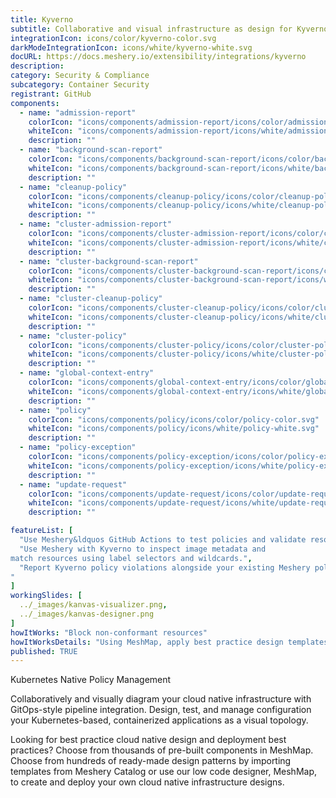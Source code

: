 ```yaml
---
title: Kyverno
subtitle: Collaborative and visual infrastructure as design for Kyverno
integrationIcon: icons/color/kyverno-color.svg
darkModeIntegrationIcon: icons/white/kyverno-white.svg
docURL: https://docs.meshery.io/extensibility/integrations/kyverno
description: 
category: Security & Compliance
subcategory: Container Security
registrant: GitHub
components:
  - name: "admission-report"
    colorIcon: "icons/components/admission-report/icons/color/admission-report-color.svg"
    whiteIcon: "icons/components/admission-report/icons/white/admission-report-white.svg"
    description: ""
  - name: "background-scan-report"
    colorIcon: "icons/components/background-scan-report/icons/color/background-scan-report-color.svg"
    whiteIcon: "icons/components/background-scan-report/icons/white/background-scan-report-white.svg"
    description: ""
  - name: "cleanup-policy"
    colorIcon: "icons/components/cleanup-policy/icons/color/cleanup-policy-color.svg"
    whiteIcon: "icons/components/cleanup-policy/icons/white/cleanup-policy-white.svg"
    description: ""
  - name: "cluster-admission-report"
    colorIcon: "icons/components/cluster-admission-report/icons/color/cluster-admission-report-color.svg"
    whiteIcon: "icons/components/cluster-admission-report/icons/white/cluster-admission-report-white.svg"
    description: ""
  - name: "cluster-background-scan-report"
    colorIcon: "icons/components/cluster-background-scan-report/icons/color/cluster-background-scan-report-color.svg"
    whiteIcon: "icons/components/cluster-background-scan-report/icons/white/cluster-background-scan-report-white.svg"
    description: ""
  - name: "cluster-cleanup-policy"
    colorIcon: "icons/components/cluster-cleanup-policy/icons/color/cluster-cleanup-policy-color.svg"
    whiteIcon: "icons/components/cluster-cleanup-policy/icons/white/cluster-cleanup-policy-white.svg"
    description: ""
  - name: "cluster-policy"
    colorIcon: "icons/components/cluster-policy/icons/color/cluster-policy-color.svg"
    whiteIcon: "icons/components/cluster-policy/icons/white/cluster-policy-white.svg"
    description: ""
  - name: "global-context-entry"
    colorIcon: "icons/components/global-context-entry/icons/color/global-context-entry-color.svg"
    whiteIcon: "icons/components/global-context-entry/icons/white/global-context-entry-white.svg"
    description: ""
  - name: "policy"
    colorIcon: "icons/components/policy/icons/color/policy-color.svg"
    whiteIcon: "icons/components/policy/icons/white/policy-white.svg"
    description: ""
  - name: "policy-exception"
    colorIcon: "icons/components/policy-exception/icons/color/policy-exception-color.svg"
    whiteIcon: "icons/components/policy-exception/icons/white/policy-exception-white.svg"
    description: ""
  - name: "update-request"
    colorIcon: "icons/components/update-request/icons/color/update-request-color.svg"
    whiteIcon: "icons/components/update-request/icons/white/update-request-white.svg"
    description: ""

featureList: [
  "Use Meshery&ldquos GitHub Actions to test policies and validate resources without need for the Kyverno CLI.",
  "Use Meshery with Kyverno to inspect image metadata and 
match resources using label selectors and wildcards.",
  "Report Kyverno policy violations alongside your existing Meshery policy reports.
"
]
workingSlides: [
  ../_images/kanvas-visualizer.png,
  ../_images/kanvas-designer.png
]
howItWorks: "Block non-conformant resources"
howItWorksDetails: "Using MeshMap, apply best practice design templates for admission control over non-conformant resources."
published: TRUE
---
```

<p>
Kubernetes Native Policy Management
</p>
<p>
    Collaboratively and visually diagram your cloud native infrastructure with GitOps-style pipeline integration. Design, test, and manage configuration your Kubernetes-based, containerized applications as a visual topology.
</p>
<p>
    Looking for best practice cloud native design and deployment best practices? Choose from thousands of pre-built components in MeshMap. Choose from hundreds of ready-made design patterns by importing templates from Meshery Catalog or use our low code designer, MeshMap, to create and deploy your own cloud native infrastructure designs.
</p>
